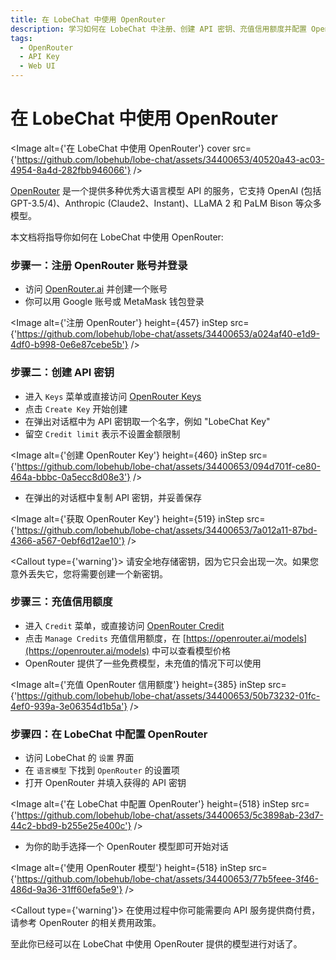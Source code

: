 ```yaml
---
title: 在 LobeChat 中使用 OpenRouter
description: 学习如何在 LobeChat 中注册、创建 API 密钥、充值信用额度并配置 OpenRouter，以便开始使用多种优秀大语言模型 API。
tags:
  - OpenRouter
  - API Key
  - Web UI
---
```


# 在 LobeChat 中使用 OpenRouter

<Image
  alt={'在 LobeChat 中使用 OpenRouter'}
  cover
  src={'https://github.com/lobehub/lobe-chat/assets/34400653/40520a43-ac03-4954-8a4d-282fbb946066'}
/>

[OpenRouter](https://openrouter.ai/) 是一个提供多种优秀大语言模型 API 的服务，它支持 OpenAI (包括 GPT-3.5/4)、Anthropic (Claude2、Instant)、LLaMA 2 和 PaLM Bison 等众多模型。

本文档将指导你如何在 LobeChat 中使用 OpenRouter:

<Steps>

### 步骤一：注册 OpenRouter 账号并登录

- 访问 [OpenRouter.ai](https://openrouter.ai/) 并创建一个账号
- 你可以用 Google 账号或 MetaMask 钱包登录

<Image
  alt={'注册 OpenRouter'}
  height={457}
  inStep
  src={'https://github.com/lobehub/lobe-chat/assets/34400653/a024af40-e1d9-4df0-b998-0e6e87cebe5b'}
/>

### 步骤二：创建 API 密钥

- 进入 `Keys` 菜单或直接访问 [OpenRouter Keys](https://openrouter.ai/keys)
- 点击 `Create Key` 开始创建
- 在弹出对话框中为 API 密钥取一个名字，例如 "LobeChat Key"
- 留空 `Credit limit` 表示不设置金额限制

<Image
  alt={'创建 OpenRouter Key'}
  height={460}
  inStep
  src={'https://github.com/lobehub/lobe-chat/assets/34400653/094d701f-ce80-464a-bbbc-0a5ecc8d08e3'}
/>

- 在弹出的对话框中复制 API 密钥，并妥善保存

<Image
  alt={'获取 OpenRouter Key'}
  height={519}
  inStep
  src={'https://github.com/lobehub/lobe-chat/assets/34400653/7a012a11-87bd-4366-a567-0ebf6d12ae10'}
/>

<Callout type={'warning'}>
  请安全地存储密钥，因为它只会出现一次。如果您意外丢失它，您将需要创建一个新密钥。
</Callout>

### 步骤三：充值信用额度

- 进入 `Credit` 菜单，或直接访问 [OpenRouter Credit](https://openrouter.ai/credits)
- 点击 `Manage Credits` 充值信用额度，在 [https://openrouter.ai/models](https://openrouter.ai/models) 中可以查看模型价格
- OpenRouter 提供了一些免费模型，未充值的情况下可以使用

<Image
  alt={'充值 OpenRouter 信用额度'}
  height={385}
  inStep
  src={'https://github.com/lobehub/lobe-chat/assets/34400653/50b73232-01fc-4ef0-939a-3e06354d1b5a'}
/>

### 步骤四：在 LobeChat 中配置 OpenRouter

- 访问 LobeChat 的 `设置` 界面
- 在 `语言模型` 下找到 `OpenRouter` 的设置项
- 打开 OpenRouter 并填入获得的 API 密钥

<Image
  alt={'在 LobeChat 中配置 OpenRouter'}
  height={518}
  inStep
  src={'https://github.com/lobehub/lobe-chat/assets/34400653/5c3898ab-23d7-44c2-bbd9-b255e25e400c'}
/>

- 为你的助手选择一个 OpenRouter 模型即可开始对话

<Image
  alt={'使用 OpenRouter 模型'}
  height={518}
  inStep
  src={'https://github.com/lobehub/lobe-chat/assets/34400653/77b5feee-3f46-486d-9a36-31ff60efa5e9'}
/>

<Callout type={'warning'}>
  在使用过程中你可能需要向 API 服务提供商付费，请参考 OpenRouter 的相关费用政策。
</Callout>

</Steps>

至此你已经可以在 LobeChat 中使用 OpenRouter 提供的模型进行对话了。
